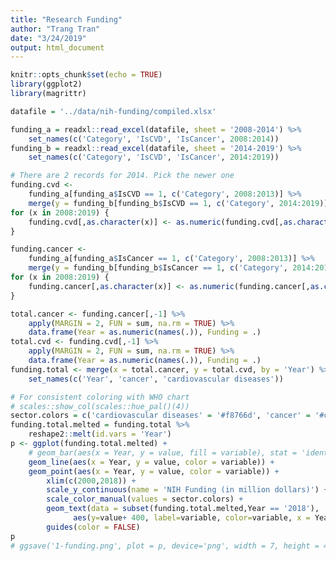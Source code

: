 ```yaml
---
title: "Research Funding"
author: "Trang Tran"
date: "3/24/2019"
output: html_document
---
```


```r
knitr::opts_chunk$set(echo = TRUE)
library(ggplot2)
library(magrittr)
```

```r
datafile = '../data/nih-funding/compiled.xlsx'

funding_a = readxl::read_excel(datafile, sheet = '2008-2014') %>%
    set_names(c('Category', 'IsCVD', 'IsCancer', 2008:2014))
funding_b = readxl::read_excel(datafile, sheet = '2014-2019') %>%
    set_names(c('Category', 'IsCVD', 'IsCancer', 2014:2019))

# There are 2 records for 2014. Pick the newer one
funding.cvd <-
    funding_a[funding_a$IsCVD == 1, c('Category', 2008:2013)] %>%
    merge(y = funding_b[funding_b$IsCVD == 1, c('Category', 2014:2019)], by = 'Category')
for (x in 2008:2019) {
    funding.cvd[,as.character(x)] <- as.numeric(funding.cvd[,as.character(x)])
}

funding.cancer <-
    funding_a[funding_a$IsCancer == 1, c('Category', 2008:2013)] %>%
    merge(y = funding_b[funding_b$IsCancer == 1, c('Category', 2014:2019)], by = 'Category')
for (x in 2008:2019) {
    funding.cancer[,as.character(x)] <- as.numeric(funding.cancer[,as.character(x)])
}

```
```r
total.cancer <- funding.cancer[,-1] %>%
    apply(MARGIN = 2, FUN = sum, na.rm = TRUE) %>%
    data.frame(Year = as.numeric(names(.)), Funding = .)
total.cvd <- funding.cvd[,-1] %>%
    apply(MARGIN = 2, FUN = sum, na.rm = TRUE) %>%
    data.frame(Year = as.numeric(names(.)), Funding = .)
funding.total <- merge(x = total.cancer, y = total.cvd, by = 'Year') %>%
    set_names(c('Year', 'cancer', 'cardiovascular diseases'))

# For consistent coloring with WHO chart
# scales::show_col(scales::hue_pal()(4))
sector.colors = c('cardiovascular diseases' = '#f8766d', 'cancer' = '#c77cff')
funding.total.melted = funding.total %>%
    reshape2::melt(id.vars = 'Year')
p <- ggplot(funding.total.melted) +
    # geom_bar(aes(x = Year, y = value, fill = variable), stat = 'identity', position = 'identity', alpha = 0.3) +
    geom_line(aes(x = Year, y = value, color = variable)) +
    geom_point(aes(x = Year, y = value, color = variable)) +
        xlim(c(2000,2018)) +
        scale_y_continuous(name = 'NIH Funding (in million dollars)') +
        scale_color_manual(values = sector.colors) +
        geom_text(data = subset(funding.total.melted,Year == '2018'),
              aes(y=value+ 400, label=variable, color=variable, x = Year ),hjust =1)  +
        guides(color = FALSE)
p
# ggsave('1-funding.png', plot = p, device='png', width = 7, height = 4.5)
```

